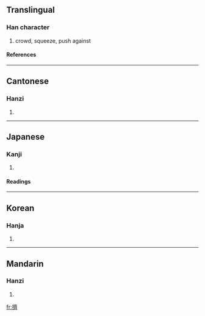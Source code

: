 {{see|挤}}

==Translingual==
===Han character===
{{Han char|rn=64|rad=手|as=14|sn=17|four=5002<sub>3</sub>|canj=手卜X (QYX)}}
# crowd, squeeze, push against
====References====
{{Han ref|kx=0459.230|dkj=12848|dj=0808.160|hdz=31976.010|uh=64E0|ud=25824|bh=C0BD|bd=49341}}

----
==Cantonese==
===Hanzi===
{{yue-hanzi|jyut=|y=jai1}}
# {{defn|Cantonese}}

----
==Japanese==
===Kanji===
{{ja-kanji|grade=|rs=手14}}
# {{defn|Japanese}} 
====Readings====
{{ja-readings|on=[[せい]] (sei), [[さい]] (sai)|kun=[[おす]] (osu)}}

----
==Korean==
===Hanja===
{{ko-hanja|hangeul=제|eumhun=|rv=je|mr=che|y=cey}}
# {{defn|Korean}}

----
==Mandarin==
===Hanzi===
{{cmn-hanzi|sim=挤|pin=[[jǐ]] ([[ji3]])|wg=chi<sup>3</sup>}}
# {{defn|Mandarin}}

[[fr:擠]]